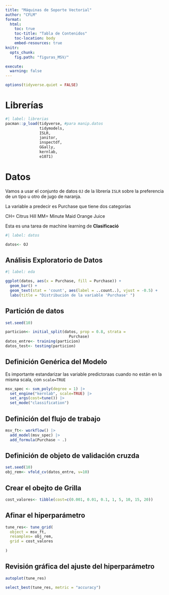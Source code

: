 ```yaml
---
title: "Máquinas de Soporte Vectorial"
author: "CFLM"
format: 
  html:
    toc: true
    toc-title: "Tabla de Contenidos"
    toc-location: body
    embed-resources: true
knitr: 
  opts_chunk: 
    fig.path: "figuras_MSV/"

execute: 
  warning: false
---
```


```r
options(tidyverse.quiet = FALSE)


```



# Librerías 

```r
#| label: librerias
pacman::p_load(tidyverse, #para manip.datos
               tidymodels,
               ISLR,
               janitor,
               inspectdf,
               GGally, 
               kernlab, 
               e1071)

```


# Datos 

Vamos a usar el conjunto de datos `OJ` de la librería `ISLR` sobre la preferencia de un tipo u otro de jugo de naranja.

La variable a predecir es Purchase que tiene dos categorías 

CH= Citrus Hill
MM=  Minute Maid Orange Juice

Esta es una tarea de machine learning de **Clasificació**

```r
#| label: datos

datos<- OJ


```


## Análisis Exploratorio de Datos 

```r
#| label: eda

ggplot(datos, aes(x = Purchase, fill = Purchase)) +
  geom_bar() +
  geom_text(stat = 'count', aes(label = ..count..), vjust = -0.5) +
  labs(title = "Distribución de la variable 'Purchase' ")

```
## Partición de datos 

```r
set.seed(10)

particion<- initial_split(datos, prop = 0.8, strata =  
                            Purchase)
datos_entre<- training(particion)
datos_test<- testing(particion)
```

## Definición Genérica del Modelo

::: {.callout-note}

Es importante estandarizar las variable predictoraas cuando no están en la misma scala, con `scale=TRUE`

:::

```r

msv_spec <- svm_poly(degree = 1) |> 
  set_engine("kernlab", scale=TRUE) |> 
  set_args(cost=tune()) |> 
  set_mode("classification")

```


## Definición del flujo de trabajo 

```r

msv_ft<- workflow() |> 
  add_model(msv_spec) |> 
  add_formula(Purchase ~ .)

```

## Definición de objeto de validación cruzda 

```r
set.seed(10)
obj_rem<- vfold_cv(datos_entre, v=10)

```

## Crear el obejto de Grilla

```r

cost_valores<- tibble(cost=c(0.001, 0.01, 0.1, 1, 5, 10, 15, 20))
```


## Afinar el hiperparámetro 

```r

tune_res<- tune_grid(
  object = msv_ft,
  resamples= obj_rem,
  grid = cost_valores
  
)

```

## Revisión gráfica del ajuste del hiperparámetro 

```r
autoplot(tune_res)
```

```r
select_best(tune_res, metric = "accuracy")
```

